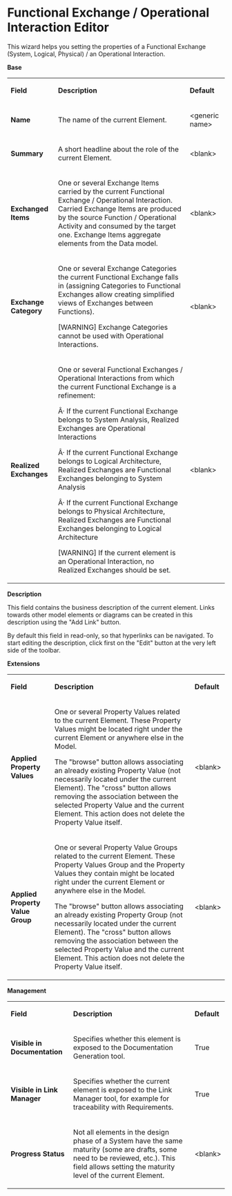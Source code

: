 =Functional Exchange / Operational Interaction Editor=

 
This wizard helps you setting the properties of a Functional Exchange (System, Logical, Physical) / an Operational Interaction.

 
'''Base '''

                                
{| border="1"
|-
| 
'''Field'''

 
| 
'''Description'''

 
| 
'''Default'''

 
|-
| 
'''Name'''

 
| 
The name of the current Element.

 
| 
&lt;generic name&gt;

 
|-
| 
'''Summary'''

 
| 
A short headline about the role of the current Element.

 
| 
&lt;blank&gt;

 
|-
| 
'''Exchanged Items'''

 
| 
One or several Exchange Items carried by the current Functional Exchange / Operational Interaction. Carried Exchange Items are produced by the source Function / Operational Activity and consumed by the target one. Exchange Items aggregate elements from the Data model.

 
| 
&lt;blank&gt;

 
|-
| 
'''Exchange Category'''

 
| 
One or several Exchange Categories the current Functional Exchange falls in (assigning Categories to Functional Exchanges allow creating simplified views of Exchanges between Functions).

 
&#91;WARNING&#93; Exchange Categories cannot be used with Operational Interactions.

 
| 
&lt;blank&gt;

 
|-
| 
'''Realized Exchanges'''

 
| 
One or several Functional Exchanges / Operational Interactions from which the current Functional Exchange is a refinement:

 
Â· If the current Functional Exchange belongs to System Analysis, Realized Exchanges are Operational Interactions

 
Â· If the current Functional Exchange belongs to Logical Architecture, Realized Exchanges are Functional Exchanges belonging to System Analysis

 
Â· If the current Functional Exchange belongs to Physical Architecture, Realized Exchanges are Functional Exchanges belonging to Logical Architecture

 
&#91;WARNING&#93; If the current element is an Operational Interaction, no Realized Exchanges should be set.

 
| 
&lt;blank&gt;

 
|}  
'''Description'''

 
This field contains the business description of the current element. Links towards other model elements or diagrams can be created in this description using the &quot;Add Link&quot; button.

 
By default this field in read-only, so that hyperlinks can be navigated. To start editing the description, click first on the &quot;Edit&quot; button at the very left side of the toolbar.

  
'''Extensions'''

                 
{| border="1"
|-
| 
'''Field'''

 
| 
'''Description'''

 
| 
'''Default'''

 
|-
| 
'''Applied Property Values'''

 
| 
One or several Property Values related to the current Element. These Property Values might be located right under the current Element or anywhere else in the Model.

 
The &quot;browse&quot; button allows associating an already existing Property Value (not necessarily located under the current Element). The &quot;cross&quot; button allows removing the association between the selected Property Value and the current Element. This action does not delete the Property Value itself.

 
| 
&lt;blank&gt;

 
|-
| 
'''Applied Property Value Group'''

 
| 
One or several Property Value Groups related to the current Element. These Property Values Group and the Property Values they contain might be located right under the current Element or anywhere else in the Model.

 
The &quot;browse&quot; button allows associating an already existing Property Group (not necessarily located under the current Element). The &quot;cross&quot; button allows removing the association between the selected Property Value and the current Element. This action does not delete the Property Value itself.

 
| 
&lt;blank&gt;

 
|}  
'''Management'''

                      
{| border="1"
|-
| 
'''Field'''

 
| 
'''Description'''

 
| 
'''Default'''

 
|-
| 
'''Visible in Documentation'''

 
| 
Specifies whether this element is exposed to the Documentation Generation tool.

 
| 
True

 
|-
| 
'''Visible in Link Manager'''

 
| 
Specifies whether the current element is exposed to the Link Manager tool, for example for traceability with Requirements.

 
| 
True

 
|-
| 
'''Progress Status'''

 
| 
Not all elements in the design phase of a System have the same maturity (some are drafts, some need to be reviewed, etc.). This field allows setting the maturity level of the current Element.

 
| 
&lt;blank&gt;

 
|}     
